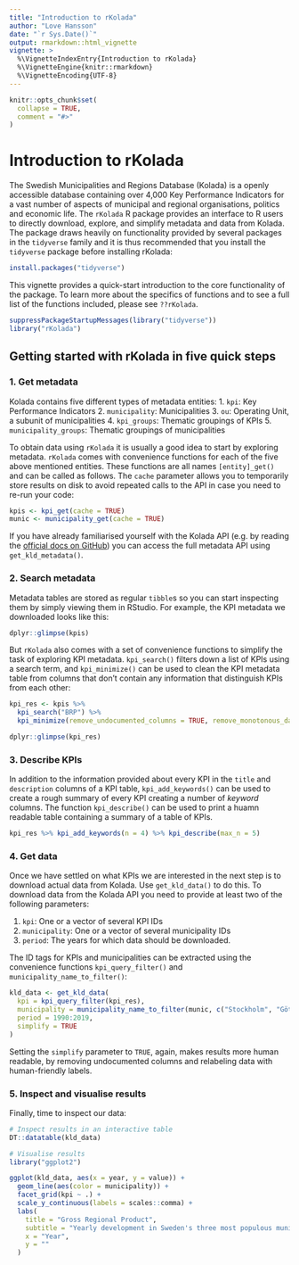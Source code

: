 ```yaml
---
title: "Introduction to rKolada"
author: "Love Hansson"
date: "`r Sys.Date()`"
output: rmarkdown::html_vignette
vignette: >
  %\VignetteIndexEntry{Introduction to rKolada}
  %\VignetteEngine{knitr::rmarkdown}
  %\VignetteEncoding{UTF-8}
---
```


```r
knitr::opts_chunk$set(
  collapse = TRUE,
  comment = "#>"
)
```

# Introduction to rKolada

The Swedish Municipalities and Regions Database (Kolada) is a openly accessible database containing over 4,000 Key Performance Indicators for a vast number of aspects of municipal and regional organisations, politics and economic life. The `rKolada` R package provides an interface to R users to directly download, explore, and simplify metadata and data from Kolada. The package draws heavily on functionality provided by several packages in the `tidyverse` family and it is thus recommended that you install the `tidyverse` package before installing rKolada:

```r
install.packages("tidyverse")
```

This vignette provides a quick-start introduction to the core functionality of the package. To learn more about the specifics of functions and to see a full list of the functions included, please see `??rKolada`.

```r
suppressPackageStartupMessages(library("tidyverse"))
library("rKolada")
```

## Getting started with rKolada in five quick steps

### 1. Get metadata

Kolada contains five different types of metadata entities: 
1. `kpi`: Key Performance Indicators
2. `municipality`: Municipalities
3. `ou`: Operating Unit, a subunit of municipalities
4. `kpi_groups`: Thematic groupings of KPIs
5. `municipality_groups`: Thematic groupings of municipalities

To obtain data using `rKolada` it is usually a good idea to start by exploring metadata. `rKolada` comes with convenience functions for each of the five above mentioned entities. These functions are all names `[entity]_get()` and can be called as follows. The `cache` parameter allows you to temporarily store results on disk to avoid repeated calls to the API in case you need to re-run your code:

```r
kpis <- kpi_get(cache = TRUE)
munic <- municipality_get(cache = TRUE)
```

If you have already familiarised yourself with the Kolada API (e.g. by reading the [official docs on GitHub](https://github.com/Hypergene/kolada)) you can access the full metadata API using `get_kld_metadata()`.

### 2. Search metadata

Metadata tables are stored as regular `tibble`s so you can start inspecting them by simply viewing them in RStudio. For example, the KPI metadata we downloaded looks like this:

```r
dplyr::glimpse(kpis)
```

But `rKolada` also comes with a set of convenience functions to simplify the task of exploring KPI metadata. `kpi_search()` filters down a list of KPIs using a search term, and `kpi_minimize()` can be used to clean the KPI metadata table from columns that don't contain any information that distinguish KPIs from each other:

```r
kpi_res <- kpis %>%
  kpi_search("BRP") %>%
  kpi_minimize(remove_undocumented_columns = TRUE, remove_monotonous_data = TRUE)

dplyr::glimpse(kpi_res)
```

### 3. Describe KPIs

In addition to the information provided about every KPI in the `title` and `description` columns of a KPI table, `kpi_add_keywords()` can be used to create a rough summary of every KPI creating a number of _keyword_ columns. The function `kpi_describe()` can be used to print a huamn readable table containing a summary of a table of KPIs.

```r
kpi_res %>% kpi_add_keywords(n = 4) %>% kpi_describe(max_n = 5)
```

### 4. Get data

Once we have settled on what KPIs we are interested in the next step is to download actual data from Kolada. Use `get_kld_data()` to do this. To download data from the Kolada API you need to provide at least two of the following parameters:

1. `kpi`: One or a vector of several KPI IDs
2. `municipality`: One or a vector of several municipality IDs
3. `period`: The years for which data should be downloaded.

The ID tags for KPIs and municipalities can be extracted using the convenience functions `kpi_query_filter()` and `municipality_name_to_filter()`:

```r
kld_data <- get_kld_data(
  kpi = kpi_query_filter(kpi_res),
  municipality = municipality_name_to_filter(munic, c("Stockholm", "Göteborg", "Malmö")),
  period = 1990:2019,
  simplify = TRUE
)
```

Setting the `simplify` parameter to `TRUE`, again, makes results more human readable, by removing undocumented columns and relabeling data with human-friendly labels.


### 5. Inspect and visualise results

Finally, time to inspect our data:

```r
# Inspect results in an interactive table
DT::datatable(kld_data)

# Visualise results
library("ggplot2")

ggplot(kld_data, aes(x = year, y = value)) +
  geom_line(aes(color = municipality)) +
  facet_grid(kpi ~ .) +
  scale_y_continuous(labels = scales::comma) +
  labs(
    title = "Gross Regional Product",
    subtitle = "Yearly development in Sweden's three most populous municipalities",
    x = "Year",
    y = ""
  )
```



